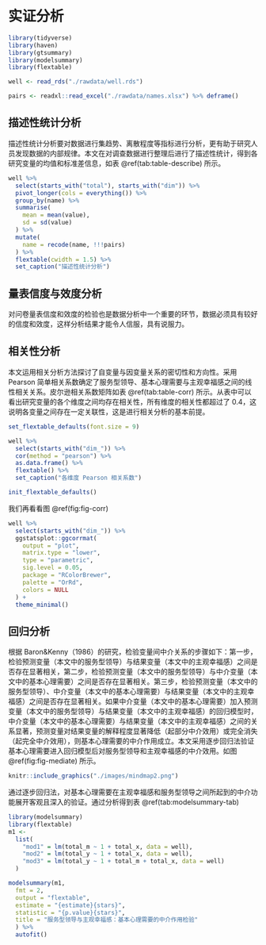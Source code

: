 # 实证分析 {#analysis}

```r
library(tidyverse)
library(haven)
library(gtsummary)
library(modelsummary)
library(flextable)

well <- read_rds("./rawdata/well.rds")

pairs <- readxl::read_excel("./rawdata/names.xlsx") %>% deframe()
```


## 描述性统计分析


描述性统计分析要对数据进行集趋势、离散程度等指标进行分析，更有助于研究人员发现数据的内部规律。本文在对调查数据进行整理后进行了描述性统计，得到各研究变量的均值和标准差信息，如表 \@ref(tab:table-describe) 所示。


```r
well %>% 
  select(starts_with("total"), starts_with("dim")) %>% 
  pivot_longer(cols = everything()) %>% 
  group_by(name) %>% 
  summarise( 
    mean = mean(value),
    sd = sd(value)
  ) %>% 
  mutate(
    name = recode(name, !!!pairs)
  ) %>% 
  flextable(cwidth = 1.5) %>% 
  set_caption("描述性统计分析")
```






## 量表信度与效度分析

对问卷量表信度和效度的检验也是数据分析中一个重要的环节，数据必须具有较好的信度和效度，这样分析结果才能令人信服，具有说服力。


## 相关性分析

本文运用相关分析方法探讨了自变量与因变量关系的密切性和方向性。采用Pearson 简单相关系数确定了服务型领导、基本心理需要与主观幸福感之间的线性相关关系。皮尔逊相关系数矩阵如表 \@ref(tab:table-corr) 所示。从表中可以看出研究变量的各个维度之间均存在相关性，所有维度的相关性都超过了 0.4，这说明各变量之间存在一定关联性，这是进行相关分析的基本前提。



```r
set_flextable_defaults(font.size = 9)

well %>% 
  select(starts_with("dim_")) %>% 
  cor(method = "pearson") %>% 
  as.data.frame() %>% 
  flextable() %>% 
  set_caption("各维度 Pearson 相关系数")

init_flextable_defaults()
```


我们再看看图 \@ref(fig:fig-corr)


```r
well %>%
  select(starts_with("dim_")) %>%
  ggstatsplot::ggcorrmat(
    output = "plot",
    matrix.type = "lower",
    type = "parametric",
    sig.level = 0.05,
    package = "RColorBrewer",
    palette = "OrRd",
    colors = NULL
  ) +
  theme_minimal()
```


## 回归分析

根据 Baron&Kenny（1986）的研究，检验变量间中介关系的步骤如下：第一步，检验预测变量（本文中的服务型领导）与结果变量（本文中的主观幸福感）之间是否存在显著相关，第二步，检验预测变量（本文中的服务型领导）与中介变量（本文中的基本心理需要）之间是否存在显著相关。第三步，检验预测变量（本文中的服务型领导）、中介变量（本文中的基本心理需要）与结果变量（本文中的主观幸福感）之间是否存在显著相关。如果中介变量（本文中的基本心理需要）加入预测变量（本文中的服务型领导）与结果变量（本文中的主观幸福感）的回归模型时，中介变量（本文中的基本心理需要）与结果变量（本文中的主观幸福感）之间的关系显著，预测变量对结果变量的解释程度显著降低（起部分中介效用）或完全消失（起完全中介效用），则基本心理需要的中介作用成立。本文采用逐步回归法验证基本心理需要进入回归模型后对服务型领导和主观幸福感的中介效用。如图 \@ref(fig:fig-mediate) 所示。


```r
knitr::include_graphics("./images/mindmap2.png")
```



通过逐步回归法，对基本心理需要在主观幸福感和服务型领导之间所起到的中介功能展开客观且深入的验证。通过分析得到表 \@ref(tab:modelsummary-tab)


```r
library(modelsummary)
library(flextable)
m1 <-
  list(
    "mod1" = lm(total_m ~ 1 + total_x, data = well),
    "mod2" = lm(total_y ~ 1 + total_x, data = well),
    "mod3" = lm(total_y ~ 1 + total_m + total_x, data = well)
  )

modelsummary(m1,
  fmt = 2,
  output = "flextable",
  estimate = "{estimate}{stars}",
  statistic = "{p.value}{stars}",
  title = "服务型领导与主观幸福感：基本心理需要的中介作用检验"
  ) %>% 
  autofit()
```


\newpage



